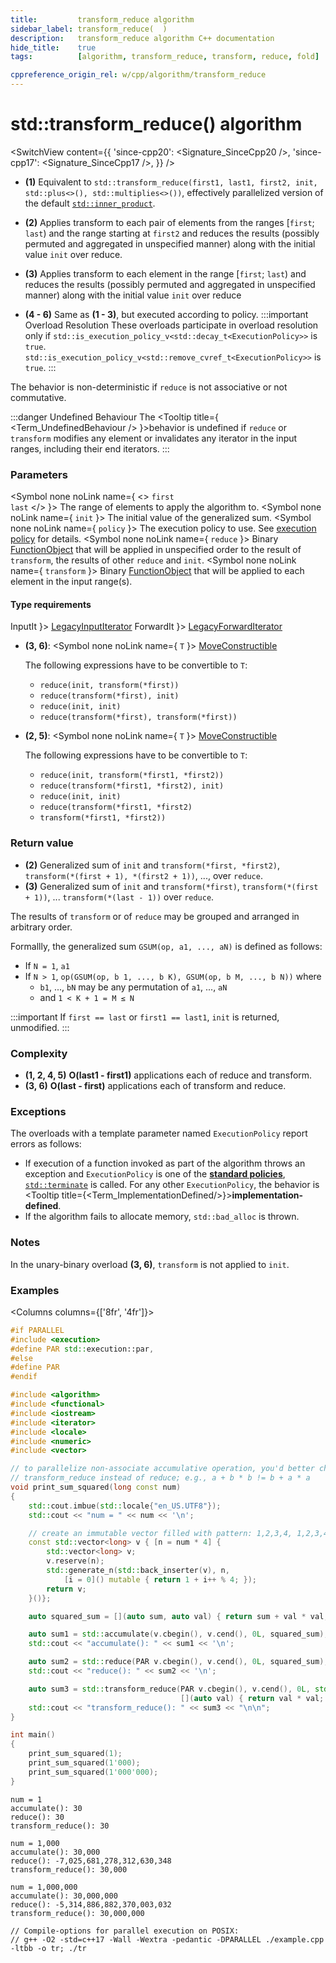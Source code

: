 ```yaml
---
title:         transform_reduce algorithm
sidebar_label: transform_reduce(  )
description:   transform_reduce algorithm C++ documentation
hide_title:    true
tags:          [algorithm, transform_reduce, transform, reduce, fold]

cppreference_origin_rel: w/cpp/algorithm/transform_reduce
---
```



<!-- Terms -->


<!----------------- Codes ---------------------->


# std::transform_reduce() algorithm

<SwitchView content={{
  'since-cpp20': <Signature_SinceCpp20 />,
  'since-cpp17': <Signature_SinceCpp17 />,
}} />

- **(1)** Equivalent to `std::transform_reduce(first1, last1, first2, init, std::plus<>(), std::multiplies<>())`,
  effectively parallelized version of the default [`std::inner_product`](/docs/std/algo/ordinary/inner_product).


- **(2)** Applies transform to each pair of elements from the ranges [`first`; `last`) and the range starting at `first2`
  and reduces the results (possibly permuted and aggregated in unspecified manner) along with the initial value `init` over reduce.

- **(3)** Applies transform to each element in the range [`first`; `last`) and reduces the results
  (possibly permuted and aggregated in unspecified manner) along with the initial value `init` over reduce

- **(4 - 6)** Same as **(1 - 3)**, but executed according to policy.
	:::important Overload Resolution
	These overloads participate in overload resolution only if
	<Until v='cpp20'> <code>std::is_execution_policy_v&lt;std::decay_t&lt;ExecutionPolicy&gt;&gt;</code> is <code>true</code>. </Until>
	<Since v='cpp20'> <code>std::is_execution_policy_v&lt;std::remove_cvref_t&lt;ExecutionPolicy&gt;&gt;</code> is <code>true</code>. </Since>
	:::

The behavior is non-deterministic if `reduce` is not associative or not commutative.

:::danger Undefined Behaviour
The <Tooltip title={ <Term_UndefinedBehaviour /> }>behavior is undefined</Tooltip> if <code>reduce</code> or <code>transform</code> modifies any element or invalidates any iterator in the input ranges,
including their end iterators.
:::

### Parameters

<SymbolTable>

  <Symbol none noLink name={ <> <code>first</code> <br/> <code>last</code> </> }>
    The range of elements to apply the algorithm to.
  </Symbol>
  <Symbol none noLink name={ <code>init</code> }>
    The initial value of the generalized sum.
  </Symbol>
  <Symbol none noLink name={ <code>policy</code> }>
    The execution policy to use. See <a href="#">execution policy</a> for details.
  </Symbol>
  <Symbol none noLink name={ <code>reduce</code> }>
    Binary <a href="/docs/named_req/FunctionObject">FunctionObject</a> that will be applied in unspecified order to the
    result of <code>transform</code>, the results of other <code>reduce</code> and <code>init</code>.
  </Symbol>
  <Symbol none noLink name={ <code>transform</code> }>
    Binary <a href="/docs/named_req/FunctionObject">FunctionObject</a> that will be applied to each element in the
    input range(s).
  </Symbol>

</SymbolTable>

#### Type requirements

<SymbolTable>
  <Symbol none noLink name={ <code>InputIt</code> }>
    <a href="/docs/named_req/LegacyInputIterator">LegacyInputIterator</a>
  </Symbol>
  <Symbol none noLink name={ <code>ForwardIt</code> }>
    <a href="/docs/named_req/LegacyForwardIterator">LegacyForwardIterator</a>
  </Symbol>
</SymbolTable>

- **(3, 6)**:
  <SymbolTable>
    <Symbol none noLink name={ <code>T</code> }>
      <a href="/docs/named_req/MoveConstructible">MoveConstructible</a>
    </Symbol>
  </SymbolTable>

  The following expressions have to be convertible to `T`:
  - `reduce(init, transform(*first))`
  - `reduce(transform(*first), init)`
  - `reduce(init, init)`
  - `reduce(transform(*first), transform(*first))`

- **(2, 5)**:
  <SymbolTable>
    <Symbol none noLink name={ <code>T</code> }>
      <a href="/docs/named_req/MoveConstructible">MoveConstructible</a>
    </Symbol>
  </SymbolTable>

  The following expressions have to be convertible to `T`:
  - `reduce(init, transform(*first1, *first2))`
  - `reduce(transform(*first1, *first2), init)`
  - `reduce(init, init)`
  - `reduce(transform(*first1, *first2)`
  - `transform(*first1, *first2))`

### Return value

- **(2)** Generalized sum of `init` and `transform(*first, *first2)`, `transform(*(first + 1), *(first2 + 1))`, ..., over `reduce`.
- **(3)** Generalized sum of `init` and `transform(*first)`, `transform(*(first + 1))`, ... `transform(*(last - 1))` over `reduce`.

The results of `transform` or of `reduce` may be grouped and arranged in arbitrary order.

Formallly, the generalized sum `GSUM(op, a1, ..., aN)` is defined as follows:
- If `N = 1`, `a1`
- If `N > 1`, `op(GSUM(op, b 1, ..., b K), GSUM(op, b M, ..., b N))` where
  - `b1`, ..., `bN` may be any permutation of `a1`, ..., `aN`
  - and `1 < K + 1 = M ≤ N`

:::important
If `first == last` or `first1 == last1`, `init` is returned, unmodified.
:::

### Complexity

- **(1, 2, 4, 5)** **O(last1 - first1)** applications each of reduce and transform.
- **(3, 6)** **O(last - first)** applications each of transform and reduce.

### Exceptions

The overloads with a template parameter named `ExecutionPolicy` report errors as follows:
- If execution of a function invoked as part of the algorithm throws an exception and `ExecutionPolicy` is one of the [**standard policies**](#), [`std::terminate`](#) is called.
	For any other `ExecutionPolicy`, the behavior is <Tooltip title={<Term_ImplementationDefined/>}>**implementation-defined**</Tooltip>.
- If the algorithm fails to allocate memory, `std::bad_alloc` is thrown.

### Notes

In the unary-binary overload **(3, 6)**, `transform` is not applied to `init`.

### Examples

<Columns columns={['8fr', '4fr']}>
<div>

```cpp title='Main.cpp' showLineNumbers
#if PARALLEL
#include <execution>
#define PAR std::execution::par,
#else
#define PAR
#endif

#include <algorithm>
#include <functional>
#include <iostream>
#include <iterator>
#include <locale>
#include <numeric>
#include <vector>

// to parallelize non-associate accumulative operation, you'd better choose
// transform_reduce instead of reduce; e.g., a + b * b != b + a * a
void print_sum_squared(long const num)
{
    std::cout.imbue(std::locale{"en_US.UTF8"});
    std::cout << "num = " << num << '\n';

    // create an immutable vector filled with pattern: 1,2,3,4, 1,2,3,4 ...
    const std::vector<long> v { [n = num * 4] {
        std::vector<long> v;
        v.reserve(n);
        std::generate_n(std::back_inserter(v), n,
            [i = 0]() mutable { return 1 + i++ % 4; });
        return v;
    }()};

    auto squared_sum = [](auto sum, auto val) { return sum + val * val; };

    auto sum1 = std::accumulate(v.cbegin(), v.cend(), 0L, squared_sum);
    std::cout << "accumulate(): " << sum1 << '\n';

    auto sum2 = std::reduce(PAR v.cbegin(), v.cend(), 0L, squared_sum);
    std::cout << "reduce(): " << sum2 << '\n';

    auto sum3 = std::transform_reduce(PAR v.cbegin(), v.cend(), 0L, std::plus{},
                                      [](auto val) { return val * val; });
    std::cout << "transform_reduce(): " << sum3 << "\n\n";
}

int main()
{
    print_sum_squared(1);
    print_sum_squared(1'000);
    print_sum_squared(1'000'000);
}
```

</div>
<div>

```plaintext title="Possible output"
num = 1
accumulate(): 30
reduce(): 30
transform_reduce(): 30

num = 1,000
accumulate(): 30,000
reduce(): -7,025,681,278,312,630,348
transform_reduce(): 30,000

num = 1,000,000
accumulate(): 30,000,000
reduce(): -5,314,886,882,370,003,032
transform_reduce(): 30,000,000

// Compile-options for parallel execution on POSIX:
// g++ -O2 -std=c++17 -Wall -Wextra -pedantic -DPARALLEL ./example.cpp -ltbb -o tr; ./tr
```

</div>
</Columns>
